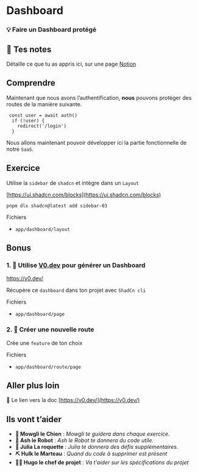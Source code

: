 # Dashboard

### 💡 Faire un Dashboard protégé

## 📝 Tes notes

Détaille ce que tu as appris ici, sur une page [Notion](https://go.mikecodeur.com/course-notes-template)

## Comprendre

Maintenant que nous avons l’authentification, **nous** pouvons protéger des routes de la manière suivante. 

```tsx
 const user = await auth()
  if (!user) {
    redirect('/login')
  }
```

Nous allons maintenant pouvoir développer ici la partie fonctionnelle de notre `SaaS`.

## Exercice

Utilise la `sidebar` de `shadcn` et intègre dans un `Layout`

[https://ui.shadcn.com/blocks](https://ui.shadcn.com/blocks)

```tsx
pnpm dlx shadcn@latest add sidebar-03
```

Fichiers

- `app/dashboard/layout`

## Bonus

### 1. 🚀 Utilise [V0.dev](http://V0.dev) pour générer un Dashboard

https://v0.dev/

Récupère ce `dashboard` dans ton projet avec `ShadCn cli`

Fichiers

- `app/dashboard/page`

### 2. 🚀 Créer une nouvelle route

Crée une `feature` de ton choix 

Fichiers

- `app/dashboard/route/page`

## Aller plus loin

📑 Le lien vers la doc [https://v0.dev/](https://v0.dev/)

## Ils vont t’aider

- **🐶  Mowgli le Chien** : *Mowgli te guidera dans chaque exercice.*
- **🤖  Ash le Robot** : *Ash le Robot te donnera du code utile.*
- **🚀 Julia La roquette** : *Julia te donnera des défis supplémentaires.*
- **⛏️ Hulk le Marteau** : *Quand du code à supprimer est présent*
- **👨‍✈️ Hugo le chef de projet** : *Va t'aider sur les spécifications du projet*